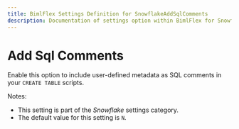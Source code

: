 ```yaml
---
title: BimlFlex Settings Definition for SnowflakeAddSqlComments
description: Documentation of settings option within BimlFlex for SnowflakeAddSqlComments
---
```

<head>
  <meta name="varigenceProduct" content="BimlFlex"></meta>
  <meta name="varigenceArticleType" content="Reference"></meta>
</head>

# Add Sql Comments

Enable this option to include user-defined metadata as SQL comments in your `CREATE TABLE` scripts.

Notes:

* This setting is part of the *Snowflake* settings category.
* The default value for this setting is `N`.
